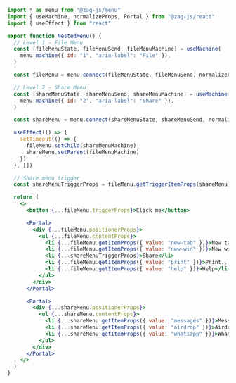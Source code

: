 ```jsx
import * as menu from "@zag-js/menu"
import { useMachine, normalizeProps, Portal } from "@zag-js/react"
import { useEffect } from "react"

export function NestedMenu() {
  // Level 1 - File Menu
  const [fileMenuState, fileMenuSend, fileMenuMachine] = useMachine(
    menu.machine({ id: "1", "aria-label": "File" }),
  )

  const fileMenu = menu.connect(fileMenuState, fileMenuSend, normalizeProps)

  // Level 2 - Share Menu
  const [shareMenuState, shareMenuSend, shareMenuMachine] = useMachine(
    menu.machine({ id: "2", "aria-label": "Share" }),
  )

  const shareMenu = menu.connect(shareMenuState, shareMenuSend, normalizeProps)

  useEffect(() => {
    setTimeout(() => {
      fileMenu.setChild(shareMenuMachine)
      shareMenu.setParent(fileMenuMachine)
    })
  }, [])

  // Share menu trigger
  const shareMenuTriggerProps = fileMenu.getTriggerItemProps(shareMenu)

  return (
    <>
      <button {...fileMenu.triggerProps}>Click me</button>

      <Portal>
        <div {...fileMenu.positionerProps}>
          <ul {...fileMenu.contentProps}>
            <li {...fileMenu.getItemProps({ value: "new-tab" })}>New tab</li>
            <li {...fileMenu.getItemProps({ value: "new-win" })}>New window</li>
            <li {...shareMenuTriggerProps}>Share</li>
            <li {...fileMenu.getItemProps({ value: "print" })}>Print...</li>
            <li {...fileMenu.getItemProps({ value: "help" })}>Help</li>
          </ul>
        </div>
      </Portal>

      <Portal>
        <div {...shareMenu.positionerProps}>
          <ul {...shareMenu.contentProps}>
            <li {...shareMenu.getItemProps({ value: "messages" })}>Messages</li>
            <li {...shareMenu.getItemProps({ value: "airdrop" })}>Airdrop</li>
            <li {...shareMenu.getItemProps({ value: "whatsapp" })}>WhatsApp</li>
          </ul>
        </div>
      </Portal>
    </>
  )
}
```
